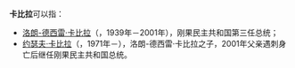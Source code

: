 '''卡比拉'''可以指：
* [[洛朗-德西雷·卡比拉|洛朗-德西雷·卡比拉]]（{{lang|fr|Laurent-Désiré Kabila}}，1939年－2001年），刚果民主共和国第三任总统；
* [[约瑟夫·卡比拉|约瑟夫·卡比拉]]（{{lang|fr|Joseph Kabila}}，1971年－），洛朗-德西雷·卡比拉之子，2001年父亲遇刺身亡后继任刚果民主共和国总统。
{{disambig|cat=三字人名消歧义|Kabila}}